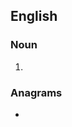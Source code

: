 ==English==

===Noun===
{{head|en|noun plural form}}

# {{plural of|tael|lang=en}}

===Anagrams===
* {{anagrams|en|a=aelst|Astle|ETLAs|Slate|Teals|Tesla|astel|laste|lates|least|leats|salet|setal|slate|stale|steal|stela|tales|teals|telas|tesla}}